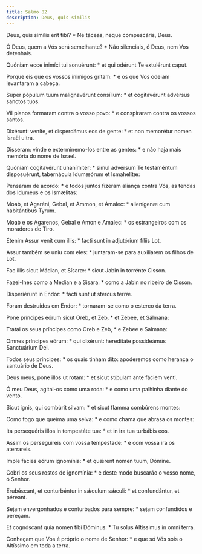 ```yaml
---
title: Salmo 82
description: Deus, quis similis
---
```


<div class="side-by-side not-content">

Deus, quis símilis erit tibi? * Ne táceas, neque compescáris, Deus.

Ó Deus, quem a Vós será semelhante? * Não silenciais, ó Deus, nem Vos detenhais.

Quóniam ecce inimíci tui sonuérunt: * et qui odérunt Te extulérunt caput.

Porque eis que os vossos inimigos gritam: * e os que Vos odeiam levantaram a cabeça.

Super pópulum tuum malignavérunt consílium: * et cogitavérunt advérsus sanctos tuos.

Vil planos formaram contra o vosso povo: * e conspiraram contra os vossos santos.

Dixérunt: veníte, et disperdámus eos de gente: * et non memorétur nomen Israël ultra.

Disseram: vinde e exterminemo-los entre as gentes: * e não haja mais memória do nome de Israel.

Quóniam cogitavérunt unanímiter: * simul advérsum Te testaméntum disposuérunt, tabernácula Idumæórum et Ismahelítæ:

Pensaram de acordo: * e todos juntos fizeram aliança contra Vós, as tendas dos Idumeus e os Ismælitas:

Moab, et Agaréni, Gebal, et Ammon, et Ámalec: * alienígenæ cum habitántibus Tyrum.

Moab e os Agarenos, Gebal e Amon e Amalec: * os estrangeiros com os moradores de Tiro.

Étenim Assur venit cum illis: * facti sunt in adjutórium fíliis Lot.

Assur também se uniu com eles: * juntaram-se para auxiliarem os filhos de Lot.

Fac illis sicut Mádian, et Sísaræ: * sicut Jabin in torrénte Cisson.

Fazei-lhes como a Median e a Sisara: * como a Jabin no ribeiro de Cisson.

Disperiérunt in Endor: * facti sunt ut stercus terræ.

Foram destruídos em Endor: * tornaram-se como o esterco da terra.

Pone príncipes eórum sicut Oreb, et Zeb, * et Zébee, et Sálmana:

Tratai os seus príncipes como Oreb e Zeb, * e Zebee e Salmana:

Omnes príncipes eórum: * qui dixérunt: hereditáte possideámus Sanctuárium Dei.

Todos seus príncipes: * os quais tinham dito: apoderemos como herança o santuário de Deus.

Deus meus, pone illos ut rotam: * et sicut stípulam ante fáciem venti.

Ó meu Deus, agitai-os como uma roda: * e como uma palhinha diante do vento.

Sicut ignis, qui combúrit silvam: * et sicut flamma combúrens montes:

Como fogo que queima uma selva: * e como chama que abrasa os montes:

Ita persequéris illos in tempestáte tua: * et in ira tua turbábis eos.

Assim os perseguireis com vossa tempestade: * e com vossa ira os aterrareis.

Imple fácies eórum ignomínia: * et quǽrent nomen tuum, Dómine.

Cobri os seus rostos de ignomínia: * e deste modo buscarão o vosso nome, ó Senhor.

Erubéscant, et conturbéntur in sǽculum sǽculi: * et confundántur, et péreant.

Sejam envergonhados e conturbados para sempre: * sejam confundidos e pereçam.

Et cognóscant quia nomen tibi Dóminus: * Tu solus Altíssimus in omni terra.

Conheçam que Vos é próprio o nome de Senhor: * e que só Vós sois o Altíssimo em toda a terra.

</div>
